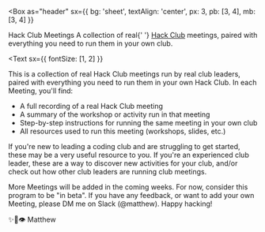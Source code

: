 
<Box
  as="header"
  sx={{
    bg: 'sheet',
    textAlign: 'center',
    px: 3,
    pb: [3, 4],
    mb: [3, 4]
  }}
>
  <Heading as="h1" variant="title" color="primary" mb={2}>
    Hack Club Meetings
  </Heading>
  <Container variant="copy">
    <Heading
      as="h2"
      variant="subtitle"
      sx={{ mt: 3, color: 'text' }}
    >
      A collection of real{' '}
      <A href="https://hackclub.com/">Hack Club</A> meetings, paired with everything you need to run them in your own club.
    </Heading>
  </Container>
</Box>

<Container>

<Text
  sx={{
    fontSize: [1, 2]
  }}
>

This is a collection of real Hack Club meetings run by real club leaders, paired with everything you need to run them in your own Hack Club. In each Meeting, you'll find:

- A full recording of a real Hack Club meeting
- A summary of the workshop or activity run in that meeting
- Step-by-step instructions for running the same meeting in your own club
- All resources used to run this meeting (workshops, slides, etc.)

If you're new to leading a coding club and are struggling to get started, these may be a very useful resource to you. If you're an experienced club leader, these are a way to discover new activities for your club, and/or check out how other club leaders are running club meetings.

More Meetings will be added in the coming weeks. For now, consider this program to be "in beta". If you have any feedback, or want to add your own Meeting, please DM me on Slack (@matthew). Happy hacking!

✨🚀👁 Matthew

</Text>

</Container>
